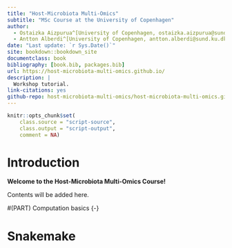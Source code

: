 ```yaml
---
title: "Host-Microbiota Multi-Omics"
subtitle: "MSc Course at the University of Copenhagen"
author:
  - Ostaizka Aizpurua^[University of Copenhagen, ostaizka.aizpurua@sund.ku.dk]
  - Antton Alberdi^[University of Copenhagen, antton.alberdi@sund.ku.dk]
date: "Last update: `r Sys.Date()`"
site: bookdown::bookdown_site
documentclass: book
bibliography: [book.bib, packages.bib]
url: https://host-microbiota-multi-omics.github.io/
description: |
  Workshop tutorial.
link-citations: yes
github-repo: host-microbiota-multi-omics/host-microbiota-multi-omics.github.io
---
```


```r
knitr::opts_chunk$set(
    class.source = "script-source",
    class.output = "script-output",
    comment = NA)
```

# Introduction

**Welcome to the Host-Microbiota Multi-Omics Course!**

Contents will be added here.

#(PART) Computation basics {-}

# Snakemake 